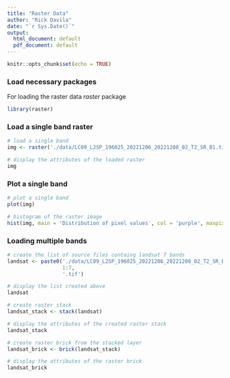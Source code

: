 ```yaml
---
title: "Raster Data"
author: "Rick Davila"
date: "`r Sys.Date()`"
output:
  html_document: default
  pdf_document: default
---
```


```r
knitr::opts_chunk$set(echo = TRUE)
```

### Load necessary packages

For loading the raster data *raster* package

```r
library(raster)
```

### Load a single band raster

```r
# load a single band
img <- raster('./data/LC09_L2SP_196025_20221206_20221208_02_T2_SR_B1.tif')

# display the attributes of the loaded raster
img
```

### Plot a single band

```r
# plot a single band
plot(img)

# histogram of the raster image
hist(img, main = 'Distribution of pixel values', col = 'purple', maxpixels = ncell(img))

```

### Loading multiple bands

```r

# create the list of source files containg landsat 7 bands
landsat <- paste0('./data/LC09_L2SP_196025_20221206_20221208_02_T2_SR_B',
                  1:7,
                  '.tif')

# display the list created above
landsat

# create raster stack
landsat_stack <- stack(landsat)

# display the attributes of the created raster stack
landsat_stack

# create raster brick from the stacked layer
landsat_brick <- brick(landsat_stack)

# display the attributes of the raster brick
landsat_brick

```


